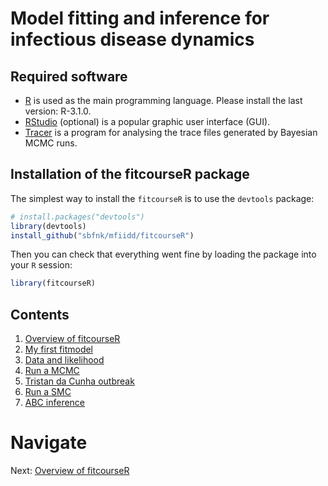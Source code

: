 # Model fitting and inference for infectious disease dynamics

## Required software
* [R](http://cran.r-project.org) is used as the main programming language. Please install the last version: R-3.1.0. 
* [RStudio](http://www.rstudio.com/products/rstudio/download/) (optional) is a popular graphic user interface (GUI).
* [Tracer](http://tree.bio.ed.ac.uk/software/tracer) is a program for analysing the trace files generated by Bayesian MCMC runs.

## Installation of the fitcourseR package

The simplest way to install the `fitcourseR` is to use the `devtools` package:

```r
# install.packages("devtools")
library(devtools)
install_github("sbfnk/mfiidd/fitcourseR")
```

Then you can check that everything went fine by loading the package into your `R` session:

```r
library(fitcourseR)
```

## Contents

1. [Overview of fitcourseR](fitcourseR.md)
2. [My first fitmodel](first_fitmodel.md)
3. [Data and likelihood](data_likelihood.md)
4. [Run a MCMC](mcmc.md)
5. [Tristan da Cunha outbreak](play_with_seitl.md)
6. [Run a SMC](smc.md)
7. [ABC inference](ABC.md)


# Navigate
Next: [Overview of fitcourseR](fitcourseR.md)